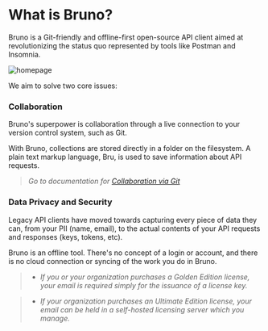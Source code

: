 # What is Bruno? 

Bruno is a Git-friendly and offline-first open-source API client aimed at revolutionizing the status quo represented by tools like Postman and Insomnia. 

![homepage](/screenshots/homepage.webp)

We aim to solve two core issues: 

### **Collaboration**

Bruno's superpower is collaboration through a live connection to your version control system, such as Git. 

With Bruno, collections are stored directly in a folder on the filesystem. A plain text markup language, Bru, is used to save information about API requests. 

> *Go to documentation for [Collaboration via Git](/git-integration/overview)*

### **Data Privacy and Security**

Legacy API clients have moved towards capturing every piece of data they can, from your PII (name, email), to the actual contents of your API requests and responses (keys, tokens, etc).

Bruno is an offline tool. There's no concept of a login or account, and there is no cloud connection or syncing of the work you do in Bruno. 

> - *If you or your organization purchases a Golden Edition license, your email is required simply for the issuance of a license key.* 

> - *If your organization purchases an Ultimate Edition license, your email can be held in a self-hosted licensing server which you manage.*


